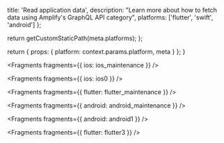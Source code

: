 
  title: 'Read application data',
  description: "Learn more about how to fetch data using Amplify's GraphQL API category",
  platforms: ['flutter', 'swift', 'android']
};

  return getCustomStaticPath(meta.platforms);
};

  return {
    props: {
      platform: context.params.platform,
      meta
    }
  };
}


<Fragments fragments={{ ios: ios_maintenance }} />


<Fragments fragments={{ ios: ios0 }} />


<Fragments fragments={{ flutter: flutter_maintenance }} />


<Fragments fragments={{ android: android_maintenance }} />


<Fragments fragments={{ android: android1 }} />


<Fragments fragments={{ flutter: flutter3 }} />
